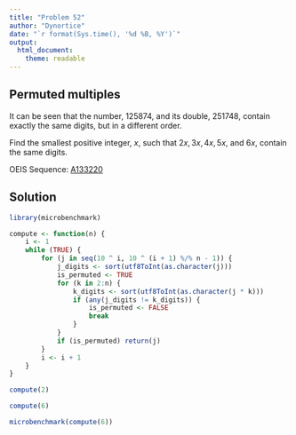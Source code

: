 ```yaml
---
title: "Problem 52"
author: "Dynortice"
date: "`r format(Sys.time(), '%d %B, %Y')`"
output:
  html_document:
    theme: readable
---
```

## Permuted multiples

It can be seen that the number, $125874$, and its double, $251748$, contain exactly the same digits, but in a different order.

Find the smallest positive integer, $x$, such that $2x, 3x, 4x, 5x$, and $6x$, contain the same digits.

OEIS Sequence: [A133220](https://oeis.org/A133220)

## Solution
```r
library(microbenchmark)
```
```r
compute <- function(n) {
    i <- 1
    while (TRUE) {
        for (j in seq(10 ^ i, 10 ^ (i + 1) %/% n - 1)) {
            j_digits <- sort(utf8ToInt(as.character(j)))
            is_permuted <- TRUE
            for (k in 2:n) {
                k_digits <- sort(utf8ToInt(as.character(j * k)))
                if (any(j_digits != k_digits)) {
                    is_permuted <- FALSE
                    break
                }
            }
            if (is_permuted) return(j)
        }
        i <- i + 1
    }
}
```
```r
compute(2)
```
```r
compute(6)
```
```r
microbenchmark(compute(6))
```
